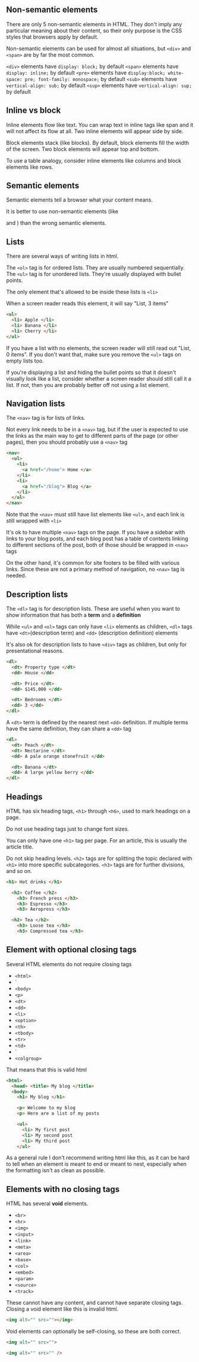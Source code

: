 
## Non-semantic elements

There are only 5 non-semantic elements in HTML. They don't imply any particular meaning about their content, so their only purpose is the CSS styles that browsers apply by default.

Non-semantic elements can be used for almost all situations, but `<div>` and `<span>` are by far the most common.

`<div>` elements have `display: block;` by default
`<span>` elements have `display: inline;` by default
`<pre>` elements have `display:block; white-space: pre; font-family: monospace;` by default
`<sub>` elements have `vertical-align: sub;` by default
`<sup>` elements have `vertical-align: sup;` by default


## Inline vs block

Inline elements flow like text. You can wrap text in inline tags like span and it will not affect its flow at all. Two inline elements will appear side by side.

Block elements stack (like blocks). By default, block elements fill the width of the screen. Two block elements will appear top and bottom.

To use a table analogy, consider inline elements like columns and block elements like rows.

## Semantic elements

Semantic elements tell a browser what your content means.

It is better to use non-semantic elements (like <div> and <span>) than the wrong semantic elements.

## Lists

There are several ways of writing lists in html.

The `<ol>` tag is for ordered lists. They are usually numbered sequentially.
The `<ul>` tag is for unordered lists. They're usually displayed with bullet points.

The only element that's allowed to be inside these lists is `<li>`

When a screen reader reads this element, it will say "List, 3 items"

```html
<ul>
  <li> Apple </li>
  <li> Banana </li>
  <li> Cherry </li>
</ul>
```

If you have a list with no elements, the screen reader will still read out "List, 0 items". If you don't want that, make sure you remove the `<ul>` tags on empty lists too.

If you're displaying a list and hiding the bullet points so that it doesn't visually look like a list, consider whether a screen reader should still call it a list. If not, then you are probably better off not using a list element. 

## Navigation lists

The `<nav>` tag is for lists of links.

Not every link needs to be in a `<nav>` tag, but if the user is expected to use the links as the main way to get to different parts of the page (or other pages), then you should probably use a `<nav>` tag

```html
<nav>
  <ul>
    <li>
      <a href="/home"> Home </a>
    </li>
    <li>
      <a href="/blog"> Blog </a>
    </li>
  </ul>
</nav>
```

Note that the `<nav>` must still have list elements like `<ul>`, and each link is still wrapped with `<li>`

It's ok to have multiple `<nav>` tags on the page. If you have a sidebar with links to your blog posts, and each blog post has a table of contents linking to different sections of the post, both of those should be wrapped in `<nav>` tags

On the other hand, it's common for site footers to be filled with various links. Since these are not a primary method of navigation, no `<nav>` tag is needed.

## Description lists

The `<dl>` tag is for description lists. These are useful when you want to show information that has both a **term** and a **definition**

While `<ul>` and `<ol>` tags can only have `<li>` elements as children, `<dl>` tags have `<dt>`(description term) and `<dd>` (description definition) elements

It's also ok for description lists to have `<div>` tags as children, but only for presentational reasons.

```html
<dl>
  <dt> Property type </dt>
  <dd> House </dd>

  <dt> Price </dt>
  <dd> $145,000 </dd>

  <dt> Bedrooms </dt>
  <dd> 3 </dd>
</dl>
```

A `<dt>` term is defined by the nearest next `<dd>` definition. If multiple terms have the same definition, they can share a `<dd>` tag

```html
<dl>
  <dt> Peach </dt>
  <dt> Nectarine </dt>
  <dd> A pale orange stonefruit </dd>

  <dt> Banana </dt>
  <dd> A large yellow berry </dd>
</dl>
```

## Headings

HTML has six heading tags, `<h1>` through `<h6>`, used to mark headings on a page.

Do not use heading tags just to change font sizes.

You can only have one `<h1>` tag per page. For an article, this is usually the article title.

Do not skip heading levels. `<h2>` tags are for splitting the topic declared with `<h1>` into more specific subcategories. `<h3>` tags are for further divisions, and so on.

```html
<h1> Hot drinks </h1>

  <h2> Coffee </h2>
    <h3> French press </h3>
    <h3> Espresso </h3>
    <h3> Aeropress </h3>

  <h2> Tea </h2>
    <h3> Loose tea </h3>
    <h3> Compressed tea </h3>
```

## Element with optional closing tags

Several HTML elements do not require closing tags

- `<html>`
- `<head>
- `<body>`
- `<p>`
- `<dt>`
- `<dd>`
- `<li>`
- `<option>`
- `<th>`
- `<tbody>`
- `<tr>`
- `<td>`
- `<tfoot>
- `<colgroup>`

That means that this is valid html

```html
<html>
  <head> <title> My blog </title>
  <body>
    <h1> My blog </h1>

    <p> Welcome to my blog
    <p> Here are a list of my posts

    <ul>
      <li> My first post
      <li> My second post
      <li> My third post
    </ul>
```

As a general rule I don't recommend writing html like this, as it can be hard to tell when an element is meant to end or meant to nest, especially when the formatting isn't as clean as possible.

## Elements with no closing tags

HTML has several **void** elements.

- `<br>`
- `<hr>`
- `<img>`
- `<input>`
- `<link>`
- `<meta>`
- `<area>`
- `<base>`
- `<col>`
- `<embed>`
- `<param>`
- `<source>`
- `<track>`

These cannot have any content, and cannot have separate closing tags. Closing a void element like this is invalid html.

```html
<img alt="" src=""></img>
```

Void elements can optionally be self-closing, so these are both correct.

```html
<img alt="" src="">

<img alt="" src="" />
```
